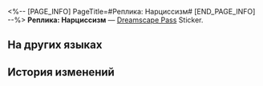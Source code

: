 <%-- [PAGE_INFO]
PageTitle=#Реплика: Нарциссизм#
[END_PAGE_INFO] --%>
{{Предмет Инфобокс
|id          = 223273
|Изображение = Dreamscape Pass Sticker Text.png
|Тип         = Dreamscape Pass Sticker
|Тип2        = Говорящие часы Stickers
|Инвентарь   = 
|Редкость    = 4
|Эффект      = 
|Описание    = Пронумерованные наклейки, используемые для украшения дневника сновидений. Бывают самыми разными.
|Источник1   = [[Доставьте радость высочайшему пепеши (самопровозглашённому)]]
}}
{{Описание|Зеркало - величайшее изобретение, ведь в нём отражаюсь я, самое безупречное создание!}}
'''Реплика: Нарциссизм''' — [[Dreamscape Pass]] Sticker.

==На других языках==
{{На других языках
|en   = Line: Narcissism
|zhs  = 台词：自恋
|zht  = 台詞：自戀
|ja   = セリフ：ナルシシズム
|ko   = 대사: 자아도취
|es   = Guion: Narcisismo
|fr   = Réplique&nbsp;: narcissisme
|ru   = Реплика: Нарциссизм
|th   = บทพูด: หลงตัวเอง
|vi   = Lời Thoại: Tự Luyến
|de   = Spruch: Narzissmus
|id   = Dialog: Narsistik
|pt   = Linha: Narcisismo
}}

==История изменений==
{{История изменений|3.5}}